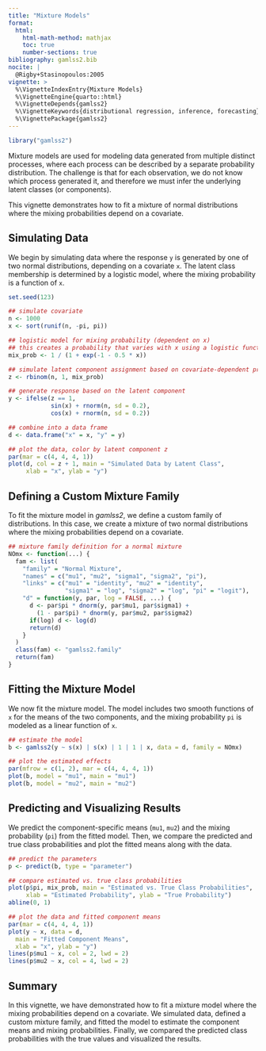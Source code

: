 ```yaml
---
title: "Mixture Models"
format: 
  html:
    html-math-method: mathjax
    toc: true
    number-sections: true
bibliography: gamlss2.bib
nocite: |
  @Rigby+Stasinopoulos:2005
vignette: >
  %\VignetteIndexEntry{Mixture Models}
  %\VignetteEngine{quarto::html}
  %\VignetteDepends{gamlss2}
  %\VignetteKeywords{distributional regression, inference, forecasting}
  %\VignettePackage{gamlss2}
---
```


```r
library("gamlss2")
```

Mixture models are used for modeling data generated from multiple 
distinct processes, where each process can be described by a separate probability distribution.
The challenge is that for each observation, we do not know which process generated it,
and therefore we must infer the underlying latent classes (or components).

This vignette demonstrates how to fit a mixture of normal distributions where the mixing probabilities depend on a covariate.

## Simulating Data

We begin by simulating data where the response `y` is generated by one of two
normal distributions, depending on a covariate `x`. The latent class membership is
determined by a logistic model, where the mixing probability is a function of `x`.

```r
set.seed(123)

## simulate covariate
n <- 1000
x <- sort(runif(n, -pi, pi))

## logistic model for mixing probability (dependent on x)
## this creates a probability that varies with x using a logistic function
mix_prob <- 1 / (1 + exp(-1 - 0.5 * x))

## simulate latent component assignment based on covariate-dependent probability
z <- rbinom(n, 1, mix_prob)

## generate response based on the latent component
y <- ifelse(z == 1,
            sin(x) + rnorm(n, sd = 0.2),
            cos(x) + rnorm(n, sd = 0.2))

## combine into a data frame
d <- data.frame("x" = x, "y" = y)

## plot the data, color by latent component z
par(mar = c(4, 4, 4, 1))
plot(d, col = z + 1, main = "Simulated Data by Latent Class", 
     xlab = "x", ylab = "y")
```

## Defining a Custom Mixture Family

To fit the mixture model in _gamlss2_, we define a custom family of distributions.
In this case, we create a mixture of two normal distributions where the mixing
probabilities depend on a covariate.

```r
## mixture family definition for a normal mixture
NOmx <- function(...) {
  fam <- list(
    "family" = "Normal Mixture",
    "names" = c("mu1", "mu2", "sigma1", "sigma2", "pi"),
    "links" = c("mu1" = "identity", "mu2" = "identity",
                "sigma1" = "log", "sigma2" = "log", "pi" = "logit"),
    "d" = function(y, par, log = FALSE, ...) {
      d <- par$pi * dnorm(y, par$mu1, par$sigma1) +
        (1 - par$pi) * dnorm(y, par$mu2, par$sigma2)
      if(log) d <- log(d)
      return(d)
    }
  )
  class(fam) <- "gamlss2.family"
  return(fam)
}
```

## Fitting the Mixture Model

We now fit the mixture model. The model includes two smooth functions of `x` for the
means of the two components, and the mixing probability `pi` is modeled as a linear
function of `x`.

```r
## estimate the model
b <- gamlss2(y ~ s(x) | s(x) | 1 | 1 | x, data = d, family = NOmx)

## plot the estimated effects
par(mfrow = c(1, 2), mar = c(4, 4, 4, 1))
plot(b, model = "mu1", main = "mu1")
plot(b, model = "mu2", main = "mu2")
```

## Predicting and Visualizing Results

We predict the component-specific means (`mu1`, `mu2`) and the mixing
probability (`pi`) from the fitted model. Then, we compare the predicted and true
class probabilities and plot the fitted means along with the data.

```r
## predict the parameters
p <- predict(b, type = "parameter")

## compare estimated vs. true class probabilities
plot(p$pi, mix_prob, main = "Estimated vs. True Class Probabilities", 
     xlab = "Estimated Probability", ylab = "True Probability")
abline(0, 1)

## plot the data and fitted component means
par(mar = c(4, 4, 4, 1))
plot(y ~ x, data = d,
  main = "Fitted Component Means",
  xlab = "x", ylab = "y")
lines(p$mu1 ~ x, col = 2, lwd = 2)
lines(p$mu2 ~ x, col = 4, lwd = 2)
```

## Summary

In this vignette, we have demonstrated how to fit a mixture model where the
mixing probabilities depend on a covariate. We simulated data, defined a
custom mixture family, and fitted the model to estimate the component means and
mixing probabilities. Finally, we compared the predicted class probabilities with
the true values and visualized the results.

